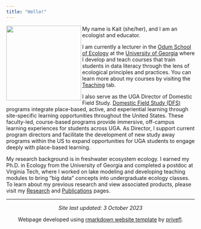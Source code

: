 ```yaml
---
title: "Hello!"
---
```


<img src="./images/kf_round_small.jpg" align="left" height="200"/>
My name is Kait (she/her), and I am an ecologist and educator. 

I am currently a lecturer in the [Odum School of Ecology](http://ecology.uga.edu/) at the [University of Georgia](https://uga.edu/) where I develop and teach courses that train students in data literacy through the lens of ecological principles and practices. You can learn more about my courses by visiting the [Teaching](https://farrellkj2.github.io/teaching.html) tab.

I also serve as the UGA Director of Domestic Field Study. [Domestic Field Study (DFS)](https://dfs.uga.edu/) programs integrate place-based, active, and experiential learning through site-specific learning opportunities throughout the United States. These faculty-led, course-based programs provide immersive, off-campus learning experiences for students across UGA. As Director, I support current program directors and facilitate the development of new study away programs within the US to expand opportunities for UGA students to engage deeply with place-based learning. 

My research background is in freshwater ecosystem ecology. I earned my Ph.D. in Ecology from the University of Georgia and completed a postdoc at Virginia Tech, where I worked on lake modeling and developing teaching modules to bring "big data" concepts into undergraduate ecology classes. To learn about my previous research and view associated products, please visit my [Research](https://farrellkj2.github.io/research.html) and [Publications](https://farrellkj2.github.io/pubs.html) pages. 

****
<center>
*Site last updated: 3 October 2023*

Webpage developed using [rmarkdown website template](https://github.com/privefl/rmarkdown-website-template){target="_blank"}  by [privefl](https://github.com/privefl){target="_blank"}. 
</center>

